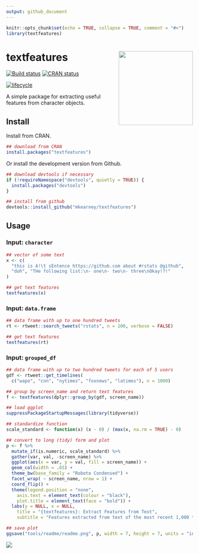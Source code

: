 ```yaml
---
output: github_document
---
```


```r
knitr::opts_chunk$set(echo = TRUE, collapse = TRUE, comment = "#>")
library(textfeatures)
```

# textfeatures <img src="man/figures/logo.png" width="200px" align="right" /> 

[![Build status](https://travis-ci.org/mkearney/textfeatures.svg?branch=master)](https://travis-ci.org/mkearney/textfeatures)
[![CRAN status](https://www.r-pkg.org/badges/version/textfeatures)](https://cran.r-project.org/package=textfeatures)

[![lifecycle](https://img.shields.io/badge/lifecycle-experimental-orange.svg)](https://www.tidyverse.org/lifecycle/#experimental)

A simple package for extracting useful features from character objects.

## Install

Install from CRAN.

```r
## download from CRAN
install.packages("textfeatures")
```

Or install the development version from Github.

```r
## download devtools if necessary
if (!requireNamespace("devtools", quietly = TRUE)) {
  install.packages("devtools")
}

## install from github
devtools::install_github("mkearney/textfeatures")
```

## Usage

### Input: `character`

```r
## vector of some text
x <- c(
  "this is A!\t sEntence https://github.com about #rstats @github",
  "doh", "THe following list:\n- one\n- two\n- three\nOkay!?!"
)

## get text features
textfeatures(x)
```

### Input: `data.frame`

```r
## data frame with up to one hundred tweets
rt <- rtweet::search_tweets("rstats", n = 100, verbose = FALSE)

## get text features
textfeatures(rt)
```

### Input: `grouped_df`

```r
## data frame with up to two hundred tweets for each of 5 users
gdf <- rtweet::get_timelines(
  c("wapo", "cnn", "nytimes", "foxnews", "latimes"), n = 1000)

## group by screen_name and return text features
f <- textfeatures(dplyr::group_by(gdf, screen_name))

## load ggplot
suppressPackageStartupMessages(library(tidyverse))

## standardize function
scale_standard <- function(x) (x - 0) / (max(x, na.rm = TRUE) - 0)

## convert to long (tidy) form and plot
p <- f %>%
  mutate_if(is.numeric, scale_standard) %>%
  gather(var, val, -screen_name) %>%
  ggplot(aes(x = var, y = val, fill = screen_name)) + 
  geom_col(width = .65) + 
  theme_bw(base_family = "Roboto Condensed") + 
  facet_wrap( ~ screen_name, nrow = 1) + 
  coord_flip() + 
  theme(legend.position = "none",
    axis.text = element_text(colour = "black"),
    plot.title = element_text(face = "bold")) + 
  labs(y = NULL, x = NULL,
    title = "{textfeatures}: Extract Features from Text",
    subtitle = "Features extracted from text of the most recent 1,000 tweets posted by each news media account")

## save plot
ggsave("tools/readme/readme.png", p, width = 7, height = 7, units = "in")
```

![](tools/readme/readme.png)

